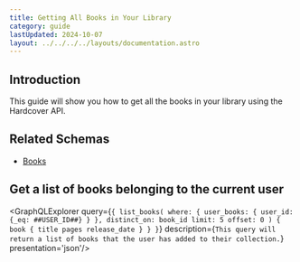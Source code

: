 ```yaml
---
title: Getting All Books in Your Library
category: guide
lastUpdated: 2024-10-07
layout: ../../../../layouts/documentation.astro
---
```


## Introduction

This guide will show you how to get all the books in your library using the Hardcover API.

## Related Schemas

- [Books](../../api/graphql/schemas/books)

## Get a list of books belonging to the current user

<GraphQLExplorer query={`
{
      list_books(
            where: {
                user_books: {
                    user_id: {_eq: ##USER_ID##}
                }
            },
            distinct_on: book_id
            limit: 5
            offset: 0
      ) {
        book {
              title
              pages
              release_date
        }
      }
}
`} description={`
    This query will return a list of books that the user has added to their collection.
`} presentation='json'/>